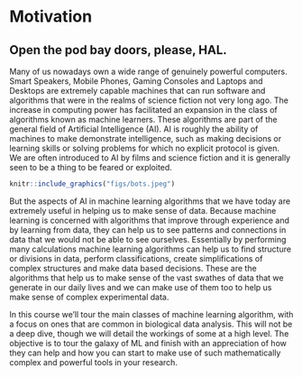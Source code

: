 # Motivation

## Open the pod bay doors, please, HAL.

Many of us nowadays own a wide range of genuinely powerful computers. Smart Speakers, Mobile Phones, Gaming Consoles and Laptops and Desktops are extremely capable machines that can run software and algorithms that were in the realms of science fiction not very long ago. The increase in computing power has facilitated an expansion in the class of algorithms known as machine learners. These algorithms are part of the general field of Artificial Intelligence (AI). AI is roughly the ability of machines to make demonstrate intelligence, such as making decisions or learning skills or solving problems for which no explicit protocol is given. We are often introduced to AI by films and science fiction and it is generally seen to be a thing to be feared or exploited.  

```r
knitr::include_graphics("figs/bots.jpeg")
```

But the aspects of AI in machine learning algorithms that we have today are extremely useful in helping us to make sense of data. Because machine learning is concerned with algorithms that improve through experience and by learning from data, they can help us to see patterns and connections in data that we would not be able to see ourselves. Essentially by performing many calculations machine learning algorithms can help us to find structure or divisions in data, perform classifications, create simplifications of complex structures and make data based decisions. These are the algorithms that help us to make sense of the vast swathes of data that we generate in our daily lives and we can make use of them too to help us make sense of complex experimental data.

In this course we'll tour the main classes of machine learning algorithm, with a focus on ones that are common in biological data analysis. This will not be a deep dive, though we will detail the workings of some at a high level. The objective is to tour the galaxy of ML and finish with an appreciation of how they can help and how you can start to make use of such mathematically complex and powerful tools in your research.


